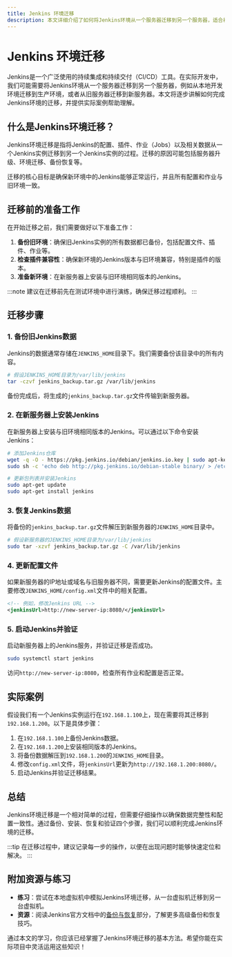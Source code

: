 ```yaml
---
title: Jenkins 环境迁移
description: 本文详细介绍了如何将Jenkins环境从一个服务器迁移到另一个服务器，适合初学者学习Jenkins配置管理的迁移操作。
---
```


# Jenkins 环境迁移

Jenkins是一个广泛使用的持续集成和持续交付（CI/CD）工具。在实际开发中，我们可能需要将Jenkins环境从一个服务器迁移到另一个服务器，例如从本地开发环境迁移到生产环境，或者从旧服务器迁移到新服务器。本文将逐步讲解如何完成Jenkins环境的迁移，并提供实际案例帮助理解。

## 什么是Jenkins环境迁移？

Jenkins环境迁移是指将Jenkins的配置、插件、作业（Jobs）以及相关数据从一个Jenkins实例迁移到另一个Jenkins实例的过程。迁移的原因可能包括服务器升级、环境迁移、备份恢复等。

迁移的核心目标是确保新环境中的Jenkins能够正常运行，并且所有配置和作业与旧环境一致。

## 迁移前的准备工作

在开始迁移之前，我们需要做好以下准备工作：

1. **备份旧环境**：确保旧Jenkins实例的所有数据都已备份，包括配置文件、插件、作业等。
2. **检查插件兼容性**：确保新环境的Jenkins版本与旧环境兼容，特别是插件的版本。
3. **准备新环境**：在新服务器上安装与旧环境相同版本的Jenkins。

:::note
建议在迁移前先在测试环境中进行演练，确保迁移过程顺利。
:::

## 迁移步骤

### 1. 备份旧Jenkins数据

Jenkins的数据通常存储在`JENKINS_HOME`目录下。我们需要备份该目录中的所有内容。

```bash
# 假设JENKINS_HOME目录为/var/lib/jenkins
tar -czvf jenkins_backup.tar.gz /var/lib/jenkins
```

备份完成后，将生成的`jenkins_backup.tar.gz`文件传输到新服务器。

### 2. 在新服务器上安装Jenkins

在新服务器上安装与旧环境相同版本的Jenkins。可以通过以下命令安装Jenkins：

```bash
# 添加Jenkins仓库
wget -q -O - https://pkg.jenkins.io/debian/jenkins.io.key | sudo apt-key add -
sudo sh -c 'echo deb http://pkg.jenkins.io/debian-stable binary/ > /etc/apt/sources.list.d/jenkins.list'

# 更新包列表并安装Jenkins
sudo apt-get update
sudo apt-get install jenkins
```

### 3. 恢复Jenkins数据

将备份的`jenkins_backup.tar.gz`文件解压到新服务器的`JENKINS_HOME`目录中。

```bash
# 假设新服务器的JENKINS_HOME目录为/var/lib/jenkins
sudo tar -xzvf jenkins_backup.tar.gz -C /var/lib/jenkins
```

### 4. 更新配置文件

如果新服务器的IP地址或域名与旧服务器不同，需要更新Jenkins的配置文件。主要修改`JENKINS_HOME/config.xml`文件中的相关配置。

```xml
<!-- 例如，修改Jenkins URL -->
<jenkinsUrl>http://new-server-ip:8080/</jenkinsUrl>
```

### 5. 启动Jenkins并验证

启动新服务器上的Jenkins服务，并验证迁移是否成功。

```bash
sudo systemctl start jenkins
```

访问`http://new-server-ip:8080`，检查所有作业和配置是否正常。

## 实际案例

假设我们有一个Jenkins实例运行在`192.168.1.100`上，现在需要将其迁移到`192.168.1.200`。以下是具体步骤：

1. 在`192.168.1.100`上备份Jenkins数据。
2. 在`192.168.1.200`上安装相同版本的Jenkins。
3. 将备份数据解压到`192.168.1.200`的`JENKINS_HOME`目录。
4. 修改`config.xml`文件，将`jenkinsUrl`更新为`http://192.168.1.200:8080/`。
5. 启动Jenkins并验证迁移结果。

## 总结

Jenkins环境迁移是一个相对简单的过程，但需要仔细操作以确保数据完整性和配置一致性。通过备份、安装、恢复和验证四个步骤，我们可以顺利完成Jenkins环境的迁移。

:::tip
在迁移过程中，建议记录每一步的操作，以便在出现问题时能够快速定位和解决。
:::

## 附加资源与练习

- **练习**：尝试在本地虚拟机中模拟Jenkins环境迁移，从一台虚拟机迁移到另一台虚拟机。
- **资源**：阅读Jenkins官方文档中的[备份与恢复](https://www.jenkins.io/doc/book/system-administration/backing-up/)部分，了解更多高级备份和恢复技巧。

通过本文的学习，你应该已经掌握了Jenkins环境迁移的基本方法。希望你能在实际项目中灵活运用这些知识！